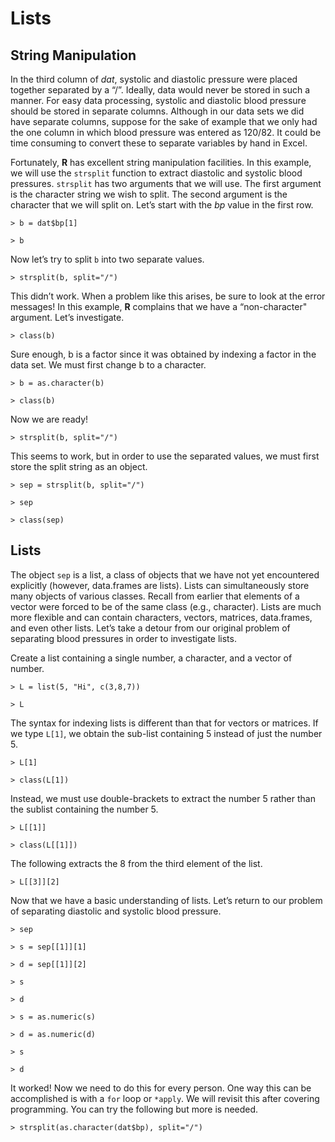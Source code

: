 # Lists

## String Manipulation

In the third column of *dat*, systolic and diastolic pressure were
placed together separated by a "/". Ideally, data would never be stored
in such a manner. For easy data processing, systolic and diastolic blood
pressure should be stored in separate columns. Although in our data sets
we did have separate columns, suppose for the sake of example that we
only had the one column in which blood pressure was entered as $120/82$.
It could be time consuming to convert these to separate variables by
hand in Excel.

Fortunately, **[R]{.sans-serif}** has excellent string manipulation
facilities. In this example, we will use the `strsplit` function to
extract diastolic and systolic blood pressures. `strsplit` has two
arguments that we will use. The first argument is the character string
we wish to split. The second argument is the character that we will
split on. Let's start with the *bp* value in the first row.

`> b = dat$bp[1]`

`> b`

Now let's try to split `b` into two separate values.

`> strsplit(b, split="/")`

This didn't work. When a problem like this arises, be sure to look at
the error messages! In this example, **[R]{.sans-serif}** complains that
we have a "non-character\" argument. Let's investigate.

`> class(b)`

Sure enough, b is a factor since it was obtained by indexing a factor in
the data set. We must first change b to a character.

`> b = as.character(b)`

`> class(b)`

Now we are ready!

`> strsplit(b, split="/")`

This seems to work, but in order to use the separated values, we must
first store the split string as an object.

`> sep = strsplit(b, split="/")`

`> sep`

`> class(sep)`

## Lists

The object `sep` is a list, a class of objects that we have not yet
encountered explicitly (however, data.frames are lists). Lists can
simultaneously store many objects of various classes. Recall from
earlier that elements of a vector were forced to be of the same class
(e.g., character). Lists are much more flexible and can contain
characters, vectors, matrices, data.frames, and even other lists. Let's
take a detour from our original problem of separating blood pressures in
order to investigate lists.

Create a list containing a single number, a character, and a vector of
number.

`> L = list(5, "Hi", c(3,8,7))`

`> L`

The syntax for indexing lists is different than that for vectors or
matrices. If we type `L[1]`, we obtain the sub-list containing 5 instead
of just the number 5.

`> L[1]`

`> class(L[1])`

Instead, we must use double-brackets to extract the number 5 rather than
the sublist containing the number 5.

`> L[[1]]`

`> class(L[[1]])`

The following extracts the 8 from the third element of the list.

`> L[[3]][2]`

Now that we have a basic understanding of lists. Let's return to our
problem of separating diastolic and systolic blood pressure.

`> sep`

`> s = sep[[1]][1]`

`> d = sep[[1]][2]`

`> s`

`> d`

`> s = as.numeric(s)`

`> d = as.numeric(d)`

`> s`

`> d`

It worked! Now we need to do this for every person. One way this can be
accomplished is with a `for` loop or `*apply`. We will revisit this
after covering programming. You can try the following but more is
needed.

`> strsplit(as.character(dat$bp), split="/")`

